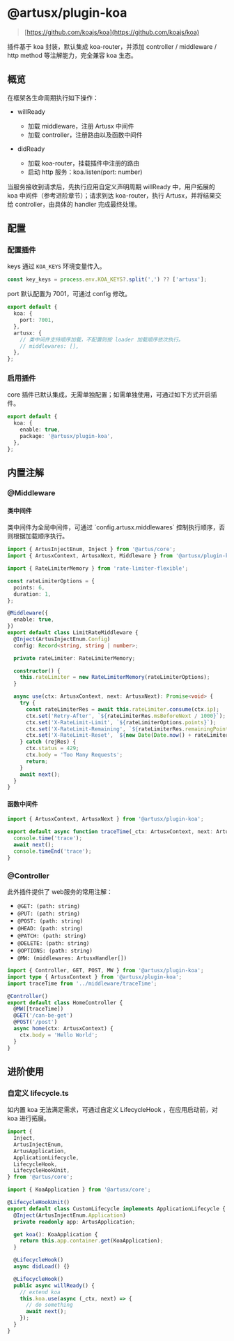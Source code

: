 
# @artusx/plugin-koa

> [https://github.com/koajs/koa](https://github.com/koajs/koa)

插件基于 koa 封装，默认集成 koa-router，并添加 controller / middleware / http method 等注解能力，完全兼容 koa 生态。

## 概览

在框架各生命周期执行如下操作：

- willReady

  - 加载 middleware，注册 Artusx 中间件
  - 加载 controller，注册路由以及函数中间件

- didReady
  - 加载 koa-router，挂载插件中注册的路由
  - 启动 http 服务：koa.listen(port: number)

当服务接收到请求后，先执行应用自定义声明周期 willReady 中，用户拓展的 koa 中间件（参考进阶章节）；请求到达 koa-router，执行 Artusx，并将结果交给 controller，由具体的 handler 完成最终处理。

## 配置

### 配置插件

keys 通过 `KOA_KEYS` 环境变量传入。

```ts filename="iTerm"
const key_keys = process.env.KOA_KEYS?.split(',') ?? ['artusx'];
```

port 默认配置为 7001，可通过 config 修改。

```ts filename="config.default.ts"
export default {
  koa: {
    port: 7001,
  },
  artusx: {
    // 类中间件支持顺序加载，不配置则按 loader 加载顺序依次执行。
    // middlewares: [],
  },
};
```

### 启用插件

core 插件已默认集成，无需单独配置；如需单独使用，可通过如下方式开启插件。

```ts filename="plugin.ts"
export default {
  koa: {
    enable: true,
    package: '@artusx/plugin-koa',
  },
};
```

## 内置注解

### @Middleware

#### 类中间件

<Callout type='info' emoji='ℹ️'>
  类中间件为全局中间件，可通过 `config.artusx.middlewares` 控制执行顺序，否则根据加载顺序执行。
</Callout>

```ts filename="middleware/limitRate.ts"
import { ArtusInjectEnum, Inject } from '@artus/core';
import { ArtusxContext, ArtusxNext, Middleware } from '@artusx/plugin-koa';

import { RateLimiterMemory } from 'rate-limiter-flexible';

const rateLimiterOptions = {
  points: 6,
  duration: 1,
};

@Middleware({
  enable: true,
})
export default class LimitRateMiddleware {
  @Inject(ArtusInjectEnum.Config)
  config: Record<string, string | number>;

  private rateLimiter: RateLimiterMemory;

  constructor() {
    this.rateLimiter = new RateLimiterMemory(rateLimiterOptions);
  }

  async use(ctx: ArtusxContext, next: ArtusxNext): Promise<void> {
    try {
      const rateLimiterRes = await this.rateLimiter.consume(ctx.ip);
      ctx.set('Retry-After', `${rateLimiterRes.msBeforeNext / 1000}`);
      ctx.set('X-RateLimit-Limit', `${rateLimiterOptions.points}`);
      ctx.set('X-RateLimit-Remaining', `${rateLimiterRes.remainingPoints}`);
      ctx.set('X-RateLimit-Reset', `${new Date(Date.now() + rateLimiterRes.msBeforeNext)}`);
    } catch (rejRes) {
      ctx.status = 429;
      ctx.body = 'Too Many Requests';
      return;
    }
    await next();
  }
}
```

#### 函数中间件

```ts filename="middleware/traceTime.ts"
import { ArtusxContext, ArtusxNext } from '@artusx/plugin-koa';

export default async function traceTime(_ctx: ArtusxContext, next: ArtusxNext): Promise<void> {
  console.time('trace');
  await next();
  console.timeEnd('trace');
}
```

### @Controller

此外插件提供了 web服务的常用注解：

- `@GET: (path: string)`
- `@PUT: (path: string)`
- `@POST: (path: string)`
- `@HEAD: (path: string)`
- `@PATCH: (path: string)`
- `@DELETE: (path: string)`
- `@OPTIONS: (path: string)`
- `@MW: (middlewares: ArtusxHandler[])`

```ts filename="controller/home.ts"
import { Controller, GET, POST, MW } from '@artusx/plugin-koa';
import type { ArtusxContext } from '@artusx/plugin-koa';
import traceTime from '../middleware/traceTime';

@Controller()
export default class HomeController {
  @MW([traceTime])
  @GET('/can-be-get')
  @POST('/post')
  async home(ctx: ArtusxContext) {
    ctx.body = 'Hello World';
  }
}
```

## 进阶使用

### 自定义 lifecycle.ts

如内置 koa 无法满足需求，可通过自定义 LifecycleHook ，在应用启动前，对 koa 进行拓展。

```ts filename="lifecycle.ts"
import {
  Inject,
  ArtusInjectEnum,
  ArtusApplication,
  ApplicationLifecycle,
  LifecycleHook,
  LifecycleHookUnit,
} from '@artus/core';

import { KoaApplication } from '@artusx/core';

@LifecycleHookUnit()
export default class CustomLifecycle implements ApplicationLifecycle {
  @Inject(ArtusInjectEnum.Application)
  private readonly app: ArtusApplication;

  get koa(): KoaApplication {
    return this.app.container.get(KoaApplication);
  }

  @LifecycleHook()
  async didLoad() {}

  @LifecycleHook()
  public async willReady() {
    // extend koa
    this.koa.use(async (_ctx, next) => {
      // do something
      await next();
    });
  }
}
```
